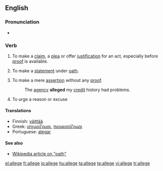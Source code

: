 ==English==

===Pronunciation===
* {{IPA|əlɛdʒ}}

{{rhymes|ɛdʒ}}

===Verb===
{{en-verb|alleg|ing}}

# {{transitive}} To make a [[claim]], a [[plea]] or offer [[justification]] for an act, especially before [[proof]] is available.
# {{transitive}} To make a [[statement]] under [[oath]].
# {{transitive}} To make a mere [[assertion]] without any [[proof]].
#: The [[agency]] '''alleged''' my [[credit]] history had problems.
# {{transitive}} To urge a reason or excuse

====Translations====
* Finnish: [[väittää]]
* Greek: [[ισχυρίζομαι]], [[προφασίζομαι]]
* Portuguese: [[alegar]]

====See also====
* [[:w:oath|Wikipedia article on "oath"]]

[[el:allege]]
[[fr:allege]]
[[io:allege]]
[[hu:allege]]
[[ta:allege]]
[[te:allege]]
[[vi:allege]]
[[tr:allege]]
